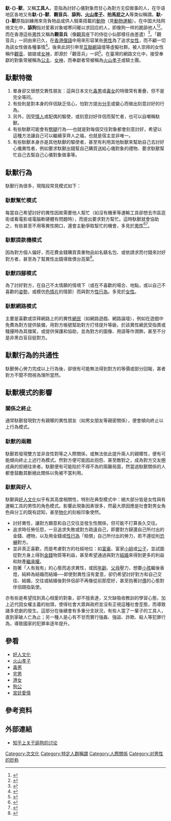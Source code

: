 {{問題條目|
{{暂定名称}}
{{Original research}}
{{Inappropriate tone |time=2008-12-27T04:19:51+00:00 }}
{{wwv|area=[[香港|香港]]、[[台灣|台灣]]}}
{{Refimprove|time=2019-07-09T10:04:27+00:00}}
}}
{{Violence against men}}
'''馱-{}-獸'''，又稱'''工具人'''，意指為討好心儀對象而甘心為對方无偿做事的人，在华语地区各地又有'''馱-{}-獸'''、'''觀音兵'''、'''舔狗、[[火山孝子|火山孝子]]、拍馬屁之人'''等类似稱謂。'''馱-{}-獸'''原指訓練用來背負物品或供人騎乘搭載的[[動物|動物]]（見[[動物運輸|動物運輸]]）。在中国大陆网络文化中，'''舔狗'''指对爱慕对象嘘寒问暖以求回应的人，即像狗一样的跪舔他人<ref>{{cite web |author1=爱福清网 |title=舔狗是什么意思？如果不是真的喜欢谁又愿意做舔狗呢出处？ |url=http://www.hxnews.com/news/yl/ylxw/201901/28/1698925.shtml |website=海峡网 |accessdate=2019-05-15 |date=2019-01-28}}</ref><ref>{{cite web |author1=网易王三三 |title=珍惜生命，不做舔狗 |url=http://www.kaixian.tv/gd/2018/1101/975217.html |website=汉丰网 |accessdate=2019-05-15}}</ref>。而在香港這些[[男性|男性]]又稱為'''觀音兵'''（像[[觀音|觀音]]座下的侍從小仙那樣任由差遣）<ref>{{Cite web |url=https://kirayamato2004.wordpress.com/2008/12/15/%E4%BD%A0%E6%98%AF%E8%A7%80%E9%9F%B3%E5%85%B5%E5%97%8E/ |title=你是"觀音兵"嗎? |publisher=WordPress.com |date=2008年12月15日}}</ref>。「觀音兵」一詞由來已久，在[[香港|香港]][[俚語|俚語]]中用來形容某些[[男性|男性]]為了追求[[女性|女性]]，而不顧一切為該女性做各種事情<ref>{{Cite web |url=https://cg.cosmopolitan.com.hk/love/love-tips/15504e1c90cc903/%E5%A5%B3%E7%94%9F%E6%84%9B%E6%94%B6%E8%A7%80%E9%9F%B3%E5%85%B5- |title=女生愛收觀音兵？ |publisher=CosmoGirl! |access-date=2016-11-24 |archive-url=https://web.archive.org/web/20161124161521/https://cg.cosmopolitan.com.hk/love/love-tips/15504e1c90cc903/%E5%A5%B3%E7%94%9F%E6%84%9B%E6%94%B6%E8%A7%80%E9%9F%B3%E5%85%B5- |archive-date=2016-11-24 |dead-url=yes }}</ref>。後來此詞引申至[[互聯網|互聯網]]論壇等虛擬社群。被人崇拜的女性稱作[[觀音|觀音]]、娘娘或[[女神_(特定人群稱謂)|女神]]，即源於「觀音兵」一詞<ref>{{Cite web |url=http://www.hk01.com/%E5%A5%BD%E7%94%9F%E6%B4%BB/18795/-%E8%A7%A3%E6%AF%92-%E4%B8%96%E4%BA%BA%E7%9C%BC%E4%B8%AD%E7%9A%84%E8%A7%80%E9%9F%B3%E5%85%B5-%E4%BE%8D%E5%A5%89%E5%A8%98%E5%A8%98%E6%98%AF%E7%AD%89%E5%83%B9%E4%BA%A4%E6%8F%9B- |title=【解毒】世人眼中的觀音兵：侍奉娘娘是等價交換！ |publisher=[[香港01|香港01]] |date=2016年5月3日}}</ref>。在臺灣的網路文化中，接受奉獻的對象常被稱為[[公主病|公主]]、[[女神_(特定人群稱謂)|女神]]，而奉獻者常被稱為[[火山孝子|火山孝子]]或騎士團。

==馱獸特徵==
#單身卻又很想交異性朋友：這與日本文化[[毒男|毒男]]或[[毒女|毒女]]的特徵常有重疊，但不是完全等同。
#有些則是對本身的伴侶缺乏信心，怕對方提出[[分手|分手]]或變心而做出刻意討好的行為。
#另外，因受[[情人|情人]]或配偶的驅使，或刻意討好伴侶而幫忙者，也可以自嘲稱馱獸。
#有些馱獸可能會有[[劈腿|劈腿]]行為──也就是對每個交往對象都會刻意討好，希望以這種方法讓自己可以繼續享齊人之福，也就是宿主並非唯一。
#有些馱獸本身亦是其他馱獸的驅使者，甚至有利用其他馱獸來幫助自己去討好心儀異性者，例如要求馱獸出錢幫自己購買送給心儀對象的禮物、要求馱獸幫忙自己去幫自己心儀對象做事等。

==馱獸行為==
馱獸行為很多，現階段常見模式如下：

===馱獸幫忙模式===
每當自己希望討好的異性因故需要他人幫忙（如沒有機車等運輸工具卻想去市區逛街或看電影或電腦軟硬體有問題時），而提出要求對方幫忙。這時馱獸就會協助之，有些甚至不用等異性開口，還會主動爭取幫忙的機會，多見於[[男性|男性]]<ref>{{Cite web |url=http://www.881903.com/Page/ZH-TW/thefactdetail.aspx?itemid=835663&csid=941_3786 |title=【真實事件】10項特徵 做「全能觀音兵」 |publisher=商業電台 |date=2015年11月13日}}</ref><ref>{{Cite web|url=http://skypost.ulifestyle.com.hk/%E6%B8%AF%E8%81%9E/%E5%9F%8E%E5%B8%82%E7%86%B1%E8%A9%B1/20160928/001/%E7%82%BA%E5%A5%B3%E5%8F%8B%E6%8E%92%E5%A5%B3%E5%BB%81%20%E6%B8%AF%E7%94%B7%E8%A2%AB%E5%98%B2%E8%A7%80%E9%9F%B3%E5%85%B5/230411|title=為女友排女廁 港男被嘲觀音兵|publisher=[[晴報|晴報]]|date=2016年9月28日|deadurl=yes|archiveurl=https://web.archive.org/web/20161124162556/http://skypost.ulifestyle.com.hk/%E6%B8%AF%E8%81%9E/%E5%9F%8E%E5%B8%82%E7%86%B1%E8%A9%B1/20160928/001/%E7%82%BA%E5%A5%B3%E5%8F%8B%E6%8E%92%E5%A5%B3%E5%BB%81%20%E6%B8%AF%E7%94%B7%E8%A2%AB%E5%98%B2%E8%A7%80%E9%9F%B3%E5%85%B5/230411|archivedate=2016年11月24日}}</ref>。

===馱獸提款機模式===
因為對方個人偏好，而花費金錢購買貴重物品如名錶名包、或依請求而付錢來討好對方者，甚至為了幫異性出錢導致債台高築<ref>{{Cite web|url=http://cn.on.cc/hk/bkn/cnt/news/20150913/bkn-20150913191841737-0913_00822_001.html?refer=hn2 |title=網民熱話：觀音兵請遊日　女神收名錶即潛水 |publisher=[[東方日報|東方日報]] |date=2015年9月13日}}</ref>。

===馱獸四腳模式===
為了討好對方，在自己不太情願的情境下（或在不喜歡的場合、地點，或以自己不喜歡的[[性姿勢|姿勢]]，或模仿[[色情片|色情片]]的情節）而與對方[[婚前性行為|性行為]]。多見於[[女性|女性]]。

===馱獸網路模式===
主要是喜歡或崇拜網路上的的異性[[網民|網民]]（如網路遊戲、網路論壇），例如在遊戲中免費為對方提供裝備，用對方帳號幫助對方打怪提升等級，於該異性網民受指責或騷擾時為其擋駕，或提供保護和協助，並為對方的圖像、用語等作潤飾，甚至不分是非黑白盲目挺對方。

==馱獸行為的共通性==
馱獸勞心勞力完成以上行為後，卻很有可能無法得到對方的等價或部分回報，甚者對方不聞不問視為理所當然。

==馱獸模式的影響==

===關係之終止===
通常馱獸發現對方有親暱的異性朋友（如男女朋友等親密關係），便會傾向終止以上行為模式。

===馱獸的兩難===
馱獸若發現雙方並非良性對等之人際關係，或無法依此提升兩人的親暱性，便有可能傾向終止上述行為模式。然對方便可能因此抱怨、甚至敵對之，成為對方交友圈成員的拒絕往來者。馱獸便有可能陷於不得不為的兩難局面，然當過馱獸關係的人都會鼓勵其斷絕此關係以免被不當利用。

===馱獸與好人===
馱獸與[[好人文化|好人文化]]似乎有其高度相關性，特別在典型模式中：絕大部分皆是女性與有運輸工具的男性的角色模式。影響此現象因素很多，然最大原因應是社會對男女角色與分工的既有認知，甚至[[物化|物化]]的刻板印象使然。

*討好異性，讓對方願意和自己交往並發生性關係，但可能不打算長久交往。
*追求時任勞任怨，一旦追求失敗或對方疏遠自己，即要對方歸還自己所付出的金錢、禮物，以及用金錢或[[性行為|性行為]]「賠償」自己所付出的勞力，若不遵從則[[恐嚇|恐嚇]]對方。
*並非真正喜歡，而是考慮對方的社經地位：如[[富豪|富豪]]、富家[[小姐|小姐]]或[[公子|公子]]，並試圖從對方身上得到[[金錢|金錢]]物質等利益，甚至希望通過與對方[[結婚|結婚]]來得到更多的利益和財產[[繼承權|繼承權]]。
*抱著「人有我有」的心態而追求異性，或因[[年齡|年齡]]、[[父母|父母]]壓力，想要[[小孩|小孩]]繼後香燈，純粹為結婚而結婚──即使對異性沒有愛意，卻仍希望討好對方和自己交往、結婚，交往或結婚後對伴侶卻不再像從前那麼好，甚至抱著討[[債|債]]的心態對伴侶頤指氣使。

亦有些是希望找到真心相愛的對象，卻不擅表達，又欠缺吸收教訓的學習心態，加上近代因女權主義的抬頭，使得社會大眾與政府並沒有正視這種社會歪態，而導致諸多悲劇的發生。這部分在後續會有多重分支狀況，有些人當了一輩子的工具人，直到家破人亡為止；另一種人是心有不甘而實行強姦、強盜、詐欺、殺人等犯罪行為，導致國家的犯罪率逐年提升。

==參看==
*[[好人文化|好人文化]]
*[[火山孝子|火山孝子]]
*[[毒男|毒男]]
*[[宅男|宅男]]
*[[港女_(潮語)|港女]]
*[[狗公|狗公]]
*[[宮廷愛情|宮廷愛情]]

== 參考资料 ==
{{reflist}}

== 外部連結 ==
*[https://www.zhihu.com/topic/20674003/hot 知乎上关于舔狗的讨论]{{zh-cn}}
{{御宅族}}
[[Category:次文化|Category:次文化]]
[[Category:特定人群稱謂|Category:特定人群稱謂]]
[[Category:人際關係|Category:人際關係]]
[[Category:对男性的贬称|Category:对男性的贬称]]
